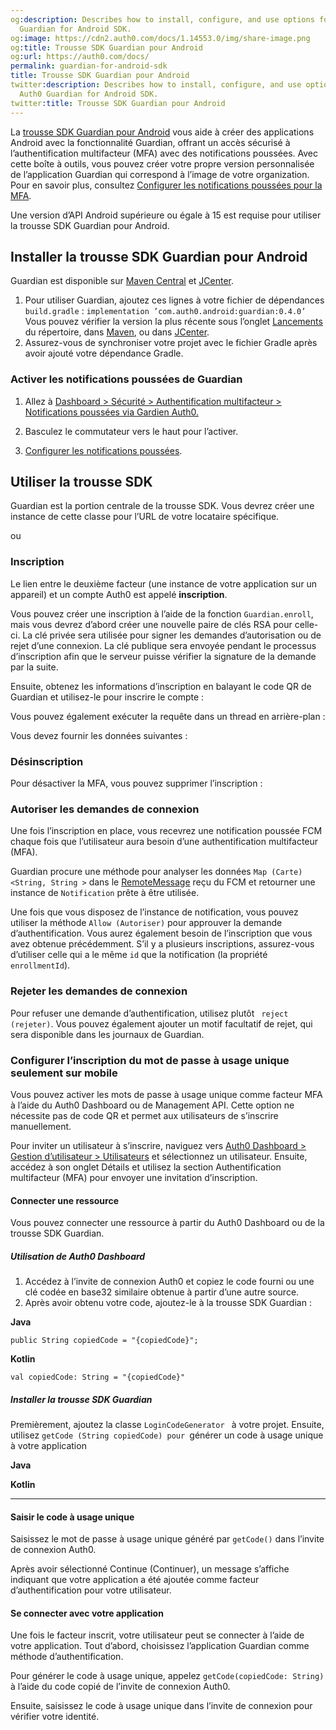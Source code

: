 ```yaml
---
og:description: Describes how to install, configure, and use options for the Auth0
  Guardian for Android SDK.
og:image: https://cdn2.auth0.com/docs/1.14553.0/img/share-image.png
og:title: Trousse SDK Guardian pour Android
og:url: https://auth0.com/docs/
permalink: guardian-for-android-sdk
title: Trousse SDK Guardian pour Android
twitter:description: Describes how to install, configure, and use options for the
  Auth0 Guardian for Android SDK.
twitter:title: Trousse SDK Guardian pour Android
---
```


La [trousse SDK Guardian pour Android](https://github.com/auth0/Guardian.Android) vous aide à créer des applications Android avec la fonctionnalité Guardian, offrant un accès sécurisé à l’authentification multifacteur (MFA) avec des notifications poussées. Avec cette boîte à outils, vous pouvez créer votre propre version personnalisée de l’application Guardian qui correspond à l’image de votre organization. Pour en savoir plus, consultez [Configurer les notifications poussées pour la MFA](https://auth0.com/docs/secure/multi-factor-authentication/multi-factor-authentication-factors/configure-push-notifications-for-mfa#configure-push-notifications-for-apple-using-apn-).

Une version d’API Android supérieure ou égale à 15 est requise pour utiliser la trousse SDK Guardian pour Android.

## Installer la trousse SDK Guardian pour Android

Guardian est disponible sur [Maven Central](http://search.maven.org/) et [JCenter](https://bintray.com/auth0/android/guardian).

1. Pour utiliser Guardian, ajoutez ces lignes à votre fichier de dépendances `build.gradle` :
`implementation ’com.auth0.android:guardian:0.4.0’`
Vous pouvez vérifier la version la plus récente sous l’onglet [Lancements](https://github.com/auth0/GuardianSDK.Android/releases) du répertoire, dans [Maven](http://search.maven.org/#search%7Cgav%7C1%7Cg%3A%22com.auth0.android%22%20AND%20a%3A%22guardian%22), ou dans [JCenter](https://bintray.com/auth0/android/guardian).
2. Assurez-vous de synchroniser votre projet avec le fichier Gradle après avoir ajouté votre dépendance Gradle.

### Activer les notifications poussées de Guardian

1. Allez à [Dashboard > Sécurité > Authentification multifacteur > Notifications poussées via Gardien Auth0.](%24%7Bmanage_url%7D/#/security/mfa/guardian)
2. Basculez le commutateur vers le haut pour l’activer.

3. [Configurer les notifications poussées](https://auth0.com/docs/secure/multi-factor-authentication/multi-factor-authentication-factors/configure-push-notifications-for-mfa#configure-push-notifications-for-android-using-fcm).

## Utiliser la trousse SDK

Guardian est la portion centrale de la trousse SDK. Vous devrez créer une instance de cette classe pour l’URL de votre locataire spécifique.



ou



### Inscription

Le lien entre le deuxième facteur (une instance de votre application sur un appareil) et un compte Auth0 est appelé **inscription**.

Vous pouvez créer une inscription à l’aide de la fonction `Guardian.enroll`, mais vous devrez d’abord créer une nouvelle paire de clés RSA pour celle-ci. La clé privée sera utilisée pour signer les demandes d’autorisation ou de rejet d’une connexion. La clé publique sera envoyée pendant le processus d’inscription afin que le serveur puisse vérifier la signature de la demande par la suite.



Ensuite, obtenez les informations d’inscription en balayant le code QR de Guardian et utilisez-le pour inscrire le compte :



Vous pouvez également exécuter la requête dans un thread en arrière-plan :



Vous devez fournir les données suivantes :



### Désinscription

Pour désactiver la MFA, vous pouvez supprimer l’inscription :



### Autoriser les demandes de connexion

Une fois l’inscription en place, vous recevrez une notification poussée FCM chaque fois que l’utilisateur aura besoin d’une authentification multifacteur (MFA).

Guardian procure une méthode pour analyser les données `Map (Carte) <String, String >` dans le [RemoteMessage](https://firebase.google.com/docs/reference/android/com/google/firebase/messaging/RemoteMessage) reçu du FCM et retourner une instance de `Notification` prête à être utilisée.



Une fois que vous disposez de l’instance de notification, vous pouvez utiliser la méthode `Allow (Autoriser)` pour approuver la demande d’authentification. Vous aurez également besoin de l’inscription que vous avez obtenue précédemment. S’il y a plusieurs inscriptions, assurez-vous d’utiliser celle qui a le même `id` que la notification (la propriété `enrollmentId`).



### Rejeter les demandes de connexion

Pour refuser une demande d’authentification, utilisez plutôt ` reject (rejeter)`. Vous pouvez également ajouter un motif facultatif de rejet, qui sera disponible dans les journaux de Guardian.



### Configurer l’inscription du mot de passe à usage unique seulement sur mobile

Vous pouvez activer les mots de passe à usage unique comme facteur MFA à l’aide du Auth0 Dashboard ou de Management API. Cette option ne nécessite pas de code QR et permet aux utilisateurs de s’inscrire manuellement.

Pour inviter un utilisateur à s’inscrire, naviguez vers [Auth0 Dashboard > Gestion d’utilisateur > Utilisateurs](https://manage.auth0.com/#/users) et sélectionnez un utilisateur. Ensuite, accédez à son onglet Détails et utilisez la section Authentification multifacteur (MFA) pour envoyer une invitation d’inscription.

#### **Connecter une ressource**

Vous pouvez connecter une ressource à partir du Auth0 Dashboard ou de la trousse SDK Guardian.

##### Utilisation de Auth0 Dashboard

1. Accédez à l’invite de connexion Auth0 et copiez le code fourni ou une clé codée en base32 similaire obtenue à partir d’une autre source.
2. Après avoir obtenu votre code, ajoutez-le à la trousse SDK Guardian :

**Java**

`public String copiedCode = "{copiedCode}";`

**Kotlin**

`val copiedCode: String = "{copiedCode}"`

##### Installer la trousse SDK Guardian

Premièrement, ajoutez la classe `LoginCodeGenerator ` à votre projet. Ensuite,  utilisez `getCode (String copiedCode) pour `générer un code à usage unique à votre application

**Java**



**Kotlin**

****

#### **Saisir le code à usage unique**

Saisissez le mot de passe à usage unique généré par `getCode()` dans l’invite de connexion Auth0.` `

Après avoir sélectionné Continue (Continuer), un message s’affiche indiquant que votre application a été ajoutée comme facteur d’authentification pour votre utilisateur.

#### **Se connecter avec votre application**

Une fois le facteur inscrit, votre utilisateur peut se connecter à l’aide de votre application. Tout d’abord, choisissez l’application Guardian comme méthode d’authentification.

Pour générer le code à usage unique, appelez `getCode(copiedCode: String) ` à l’aide du code copié de l’invite de connexion Auth0.

Ensuite, saisissez le code à usage unique dans l’invite de connexion pour vérifier votre identité.